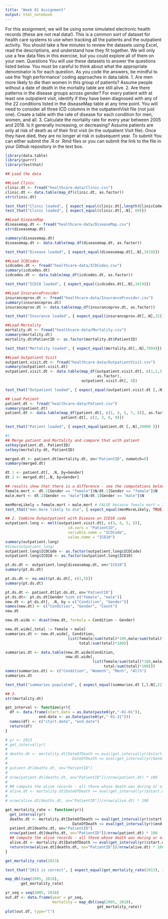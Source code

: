 ---
title: "Week 01 Assignment"
output: html_notebook
---

For this assignment, we will be using some simulated electronic health records (these are not real data!). This is a common sort of dataset for health care systems to use when tracking all the patients and the outpatient activity. You should take a few minutes to review the datasets using Excel, read the descriptions, and understand how they fit together. We will only use a few data files in this exercise, but you could explore all of them on your own. 
Questions
You will use these datasets to answer the questions listed below. You must be careful to think about what the appropriate denominator is for each question. As you code the answers, be mindful to use the ‘high performance’ coding approaches in data.table.
1. Are men more likely to die than women in this group of patients? Assume people without a date of death in the mortality table are still alive.
2. Are there patterns in the disease groups across gender? For every patient with at least one outpatient visit, identify if they have been diagnosed with any of the 22 conditions listed in the diseaseMap table at any time point. You will need to consider all three ICD columns in the outpatientVisit file (not just one). Create a table with the rate of disease for each condition for men, women, and all.
3. Calculate the mortality rate for every year between 2005 and 2018. Is it generally increasing, or decreasing? Assume patients are only at risk of death as of their first visit (in the outpatient Visit file). Once they have died, they are no longer at risk in subsequent year.
To submit
You can either submit the .R or .Rmd files or you can submit the link to the file in your Github repository in the text box.


```{r}
library(data.table)
library(purrr)
library(testthat)
```

```{r}
## Load the data

##Load Clinic
clinic.dt <- fread("healthcare-data/Clinic.csv")
clinic.dt <- data.table(map_df(clinic.dt, as.factor))
str(clinic.dt)
```

```{r}
test_that("Clinic loaded", { expect_equal(clinic.dt[,length(ClinicCode)], 60)})
test_that("Clinic loaded", { expect_equal(clinic.dt[,.N], 60)})
```

```{r}
##Load DiseaseMap
diseasemap.dt <- fread("healthcare-data/DiseaseMap.csv")
str(diseasemap.dt)
```


```{r}

summary(diseasemap.dt)
diseasemap.dt <- data.table(map_df(diseasemap.dt, as.factor))

```

```{r}
test_that("Disease loaded", { expect_equal(diseasemap.dt[,.N],3419)})
```

```{r}
##Load ICDCodes
icdcodes.dt <- fread("healthcare-data/ICDCodes.csv")
summary(icdcodes.dt)
icdcodes.dt <- data.table(map_df(icdcodes.dt, as.factor))

```

```{r}
test_that("ICD10 loaded", { expect_equal(icdcodes.dt[,.N],3419)})
```

```{r}
##Load InsuranceProvider
insuranceprov.dt <- fread("healthcare-data/InsuranceProvider.csv")
summary(insuranceprov.dt)
insuranceprov.dt <- data.table(map_df(insuranceprov.dt, as.factor))

```

```{r}
test_that("Insurance loaded", { expect_equal(insuranceprov.dt[,.N],15)})
```

```{r}
##Load Mortality
mortality.dt <- fread("healthcare-data/Mortality.csv")
summary(mortality.dt)
mortality.dt$PatientID <- as.factor(mortality.dt$PatientID)

```

```{r}
test_that("Mortality loaded", { expect_equal(mortality.dt[,.N],7094)})
```

```{r}
##Load Outpatient Visit
outpatient.visit.dt <- fread("healthcare-data/OutpatientVisit.csv")
summary(outpatient.visit.dt)
outpatient.visit.dt <- data.table(map_df(outpatient.visit.dt[, c(1,2,3,5,6,7,8)],
                                         as.factor),
                                  outpatient.visit.dt[, 4])
```

```{r}
test_that("Outpatient loaded", { expect_equal(outpatient.visit.dt [,.N],174690)})
```

```{r}
## Load Patient
patient.dt <- fread("healthcare-data/Patient.csv")
summary(patient.dt)
patient.dt <- data.table(map_df(patient.dt[, c(1, 4, 5, 7, 8)], as.factor),
                         patient.dt[, c(2, 3, 6, 9)])

```

```{r}
test_that("Patient loaded", { expect_equal(patient.dt [,.N],20000 )})
```

```{r}
#1
## Merge patient and Mortality and compare that with patient
setkey(patient.dt, PatientID)
setkey(mortality.dt, PatientID)

merged.dt <- patient.dt[mortality.dt, on="PatientID", nomatch=0]
summary(merged.dt)
```

```{r}
dt.1 <- patient.dt[, .N, by=Gender]
dt.2 <- merged.dt[,.N, by=Gender]

## results show that there is a difference - see the computations below
female.mort <- dt.2[Gender == "female"]$N/dt.1[Gender == "female"]$N
male.mort <- dt.2[Gender == "male"]$N/dt.1[Gender == "male"]$N
```

```{r}
menMoreLikely = female.mort < male.mort # FALSE because female mort = 35.1%; male mort = 35.9%
test_that("men more likely to die", { expect_equal(menMoreLikely, TRUE)})
```

```{r}
## 2. Combine Outputpatient with Disease on ICD10 code
outpatient.long <- melt(outpatient.visit.dt[, c(3, 4, 5, 6)],
                            id.vars = "PatientID",
                            variable.name = "ICDCode",
                            value.name = "ICD10")
summary(outpatient.long)
#View(outpatient.long)
outpatient.long$ICDCode <- as.factor(outpatient.long$ICDCode)
outpatient.long$ICD10 <- as.factor(outpatient.long$ICD10)

pt.ds.dt <- outpatient.long[diseasemap.dt, on="ICD10"]
summary(pt.ds.dt)
```

```{r}

pt.ds.dt <- na.omit(pt.ds.dt[, c(1,5)])
summary(pt.ds.dt)

```

```{r}

pt.ds.dt <- patient.dt[pt.ds.dt, on="PatientID"]
pt.ds.dt<- pt.ds.dt[Gender %in% c("female", "male")]
new.dt <- pt.ds.dt[, .N, by = c("Condition", "Gender")]
names(new.dt) <- c("Condition", "Gender", "Count")
new.dt

```

```{r}

new.dt.wide <- dcast(new.dt, formula = Condition ~ Gender)

new.dt.wide[,total := female + male]
summaries.dt <- new.dt.wide[, Condition,
                            list(female/sum(total)*100,male/sum(total)*100,
                                 total/sum(total)*100)]

summaries.dt <- data.table(new.dt.wide$Condition,
                           new.dt.wide[,
                                       list(female/sum(total)*100,male/sum(total)*100,
                                            total/sum(total)*100)])
names(summaries.dt) <- c("Condition", "Women%", "Men%", "All%")
summaries.dt

```

```{r}
test_that("summaries populated", { expect_equal(summaries.dt [,l.N],22)})
```

```{r}

## 3.
str(mortality.dt)

```

```{r}

get_interval <- function(yr){
  df <- data.frame(start.date = as.Date(paste0(yr,"-01-01")),
               end.date <- as.Date(paste0(yr,"-01-31")))
  names(df) <- c("start.date", "end.date")
  return(df)
}

# yr <- 2013
# get_interval(yr)
#
# deaths.dt <- mortality.dt[DateOfDeath >= eval(get_interval(yr)$start.date) &
#                             DateOfDeath <= eval(get_interval(yr)$end.date)]
#
# patient.dt[deaths.dt, on="PatientID"]
#
# nrow(patient.dt[deaths.dt, on="PatientID"])/nrow(patient.dt) * 100
#
# ## compute the alive records - all those whose death was during or after the current year
# alive.dt <- mortality.dt[DateOfDeath >= eval(get_interval(yr)$start.date)]
#
# nrow(alive.dt[deaths.dt, on="PatientID"])/nrow(alive.dt) * 100

get_mortality_rate <- function(yr){
  get_interval(yr)
  deaths.dt <- mortality.dt[DateOfDeath >= eval(get_interval(yr)$start.date) &
                              DateOfDeath <= eval(get_interval(yr)$end.date)]
  patient.dt[deaths.dt, on="PatientID"]
  nrow(patient.dt[deaths.dt, on="PatientID"])/nrow(patient.dt) * 100
  ## compute the alive records - all those whose death was during or after the current year
  alive.dt <- mortality.dt[DateOfDeath >= eval(get_interval(yr)$start.date)]
  return(nrow(alive.dt[deaths.dt, on="PatientID"])/nrow(alive.dt) * 100)
}

get_mortality_rate(2013)

```
```{r}
test_that("2013 is correct", { expect_equal(get_mortality_rate(2013), 1.638896)})
```

```{r}

map_dbl(seq(2005, 2018),
       get_mortality_rate)

```

```{r}

yr_seq = seq(2005, 2018)
out.df <- data.frame(year = yr_seq,
                     mortality = map_dbl(seq(2005, 2018),
                                         get_mortality_rate))
plot(out.df, type="l")
```


